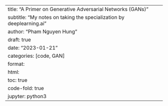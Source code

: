 ---
title: "A Primer on Generative Adversarial Networks (GANs)"
subtitle: "My notes on taking the specialization by deeplearning.ai"
author: "Pham Nguyen Hung"
draft: true
date: "2023-01-21"
categories: [code, GAN]
format:
    html:
        toc: true
        code-fold: true
jupyter: python3 
---